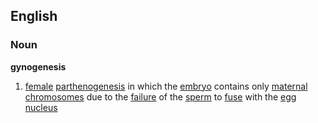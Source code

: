 ==English==
===Noun===
'''gynogenesis'''
# [[female]] [[parthenogenesis]] in which the [[embryo]] contains only [[maternal]] [[chromosome]]s due to the [[failure]] of the [[sperm]] to [[fuse]] with the [[egg]] [[nucleus]]
